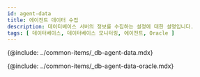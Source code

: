 ```yaml
---
id: agent-data
title: 에이전트 데이터 수집
description: 데이터베이스 서버의 정보를 수집하는 설정에 대한 설명입니다.
tags: [ 데이터베이스, 데이터베이스 모니터링, 에이전트, Oracle ]
---
```


{@include: ../common-items/_db-agent-data.mdx} 

{@include: ../common-items/_db-agent-data-oracle.mdx}